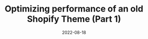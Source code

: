 ---
layout: ../../layouts/main.astro
date: 2022-08-18
title: Optimizing performance of an old Shopify Theme (Part 1)
description:
  Some tips and recommendations for optimizing and boosting performance of an
  old Shopify theme.
exerpt:
  Some tips and recommendations for optimizing and boosting performance of an
  old Shopify theme.
image: https://images.unsplash.com/photo-1506818144585-74b29c980d4b?crop=entropy&cs=tinysrgb&fm=jpg&ixid=MnwzNTMzMzl8MHwxfGFsbHx8fHx8fHx8fDE2NjA3OTI2NjA&ixlib=rb-1.2.1&q=80&w=350&ar=16:9&fit=crop
---